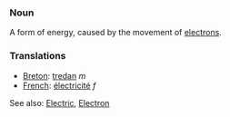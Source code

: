 ===Noun===
A form of energy, caused by the movement of [[electron]]s.

===Translations===
*[[Breton]]: [[tredan]] ''m''
*[[French]]: [[électricité]] ''f''

See also: [[Electric]], [[Electron]]